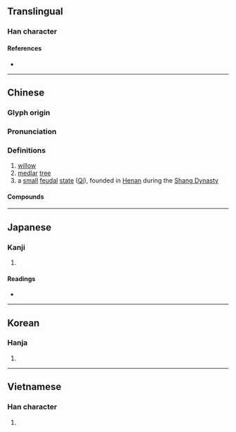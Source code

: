 {{character info/new}}
==Translingual==

===Han character===
{{Han char|rn=75|rad=木|as=03|sn=7|four=47917|canj=DSU|ids=⿰木己,⿰木已}}

====References====
* {{Han ref|kx=0512.110|dkj=14479|dj=0898.010|hdz=21162.030|uh=675E|ud=26462|bh=A7FB|bd=43003}}

----

==Chinese==
{{zh-forms}}

===Glyph origin===
{{Han etym}}

===Pronunciation===
{{zh-pron
|m=qǐ
|c=gei2
|mc=y
|oc=y
|poj=kí
|ma=
|cat=n,pn
}}

===Definitions===
{{zh-hanzi}}

# [[willow]]
# [[medlar]] [[tree]]
# a [[small]] [[feudal]] [[state]] ([[w:Qi (Henan)|Qi]]), founded in [[Henan]] during the [[w:Shang Dynasty|Shang Dynasty]]

====Compounds====
{{zh-der|枸杞|杞天|樹杞|杞梓|萬杞良|杞柳|杞憂|杞宋無徵|杞人憂天|枸杞子|杞人之憂|杞梁妻|杞國憂天|荊南杞梓|荊杞}}

----

==Japanese==

===Kanji===
{{ja-kanji|grade=|rs=木03}}

# {{defn|lang=ja|sort=木03}}

====Readings====
* {{ja-readings
|goon=こ
|kanon=き
|kun=すき, ふご, もっこ
}}

----

==Korean==

===Hanja===
{{ko-hanja|hangeul=기|eumhun=|rv=gi|mr=ki|y=ki}}

# {{defn|lang=ko|sort=木03}}

----

==Vietnamese==

===Han character===
{{vi-hantu|[[khởi]], [[kỷ]]|rs=木03}}

# {{defn|lang=vi|sort=木03}}
